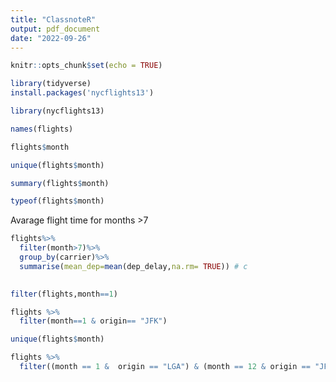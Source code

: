 ```yaml
---
title: "ClassnoteR"
output: pdf_document
date: "2022-09-26"
---
```


```r
knitr::opts_chunk$set(echo = TRUE)
```

```r
library(tidyverse)
install.packages('nycflights13')

```


```r
library(nycflights13)
```

```r
names(flights)
```

```r
flights$month
```
```r
unique(flights$month)
```

```r
summary(flights$month)
```

```r
typeof(flights$month)
```

Avarage flight time for months >7

```r
flights%>%
  filter(month>7)%>%
  group_by(carrier)%>%
  summarise(mean_dep=mean(dep_delay,na.rm= TRUE)) # c
            
```
```r
filter(flights,month==1)
```
```r
flights %>% 
  filter(month==1 & origin== "JFK")
```

```r
unique(flights$month)
```


```r
flights %>% 
  filter((month == 1 &  origin == "LGA") & (month == 12 & origin == "JFK"))

```







